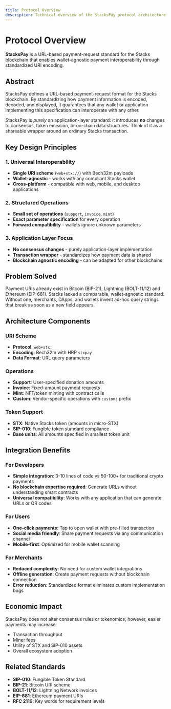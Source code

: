 ```yaml
---
title: Protocol Overview
description: Technical overview of the StacksPay protocol architecture and design principles.
---
```


# Protocol Overview

**StacksPay** is a URL-based payment-request standard for the Stacks blockchain that enables wallet-agnostic payment interoperability through standardized URI encoding.

## Abstract

StacksPay defines a URL-based payment-request format for the Stacks blockchain. By standardizing how payment information is encoded, decoded, and displayed, it guarantees that any wallet or application implementing this specification can interoperate with any other.

StacksPay is *purely* an application-layer standard: it introduces **no** changes to consensus, token emission, or on-chain data structures. Think of it as a shareable wrapper around an ordinary Stacks transaction.

## Key Design Principles

### 1. Universal Interoperability
- **Single URI scheme** (`web+stx://`) with Bech32m payloads
- **Wallet-agnostic** - works with any compliant Stacks wallet
- **Cross-platform** - compatible with web, mobile, and desktop applications

### 2. Structured Operations
- **Small set of operations** (`support`, `invoice`, `mint`)
- **Exact parameter specification** for every operation
- **Forward compatibility** - wallets ignore unknown parameters

### 3. Application Layer Focus
- **No consensus changes** - purely application-layer implementation
- **Transaction wrapper** - standardizes how payment data is shared
- **Blockchain agnostic encoding** - can be adapted for other blockchains

## Problem Solved

Payment URIs already exist in Bitcoin (BIP-21), Lightning (BOLT-11/12) and Ethereum (EIP-681). Stacks lacked a comparable, wallet-agnostic standard. Without one, merchants, DApps, and wallets invent ad-hoc query strings that break as soon as a new field appears.

## Architecture Components

### URI Scheme
- **Protocol**: `web+stx:`
- **Encoding**: Bech32m with HRP `stxpay`
- **Data Format**: URL query parameters

### Operations
- **Support**: User-specified donation amounts
- **Invoice**: Fixed-amount payment requests
- **Mint**: NFT/token minting with contract calls
- **Custom**: Vendor-specific operations with `custom:` prefix

### Token Support
- **STX**: Native Stacks token (amounts in micro-STX)
- **SIP-010**: Fungible token standard compliance
- **Base units**: All amounts specified in smallest token unit

## Integration Benefits

### For Developers
- **Simple integration**: 3-10 lines of code vs 50-100+ for traditional crypto payments
- **No blockchain expertise required**: Generate URLs without understanding smart contracts
- **Universal compatibility**: Works with any application that can generate URLs or QR codes

### For Users
- **One-click payments**: Tap to open wallet with pre-filled transaction
- **Social media friendly**: Share payment requests via any communication channel
- **Mobile-first**: Optimized for mobile wallet scanning

### For Merchants
- **Reduced complexity**: No need for custom wallet integrations
- **Offline generation**: Create payment requests without blockchain connection
- **Error reduction**: Standardized format eliminates custom implementation bugs

## Economic Impact

StacksPay does not alter consensus rules or tokenomics; however, easier payments may increase:
- Transaction throughput
- Miner fees
- Utility of STX and SIP-010 assets
- Overall ecosystem adoption

## Related Standards

- **SIP-010**: Fungible Token Standard
- **BIP-21**: Bitcoin URI scheme
- **BOLT-11/12**: Lightning Network invoices
- **EIP-681**: Ethereum payment URIs
- **RFC 2119**: Key words for requirement levels